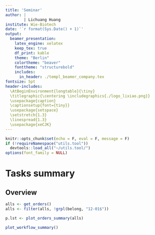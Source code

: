 ```yaml
---
title: 'Seminar'
author: |
        | Lichuang Huang
institute: Wie-Biotech
date: '`r format(Sys.Date() + 1)`'
output:
  beamer_presentation:
    latex_engine: xelatex
    keep_tex: true
    df_print: kable
    theme: "Berlin"
    colortheme: "beaver"
    fonttheme: "structurebold"
    includes:
      in_header: ./templ_beamer_company.tex
fontsize: 5pt
header-includes:
  \AtBeginEnvironment{longtable}{\tiny}
  \titlegraphic{\centering \includegraphics{./logo_lixiao.png}}
  \usepackage{caption}
  \captionsetup{font={tiny}}
  \usepackage{setspace}
  \setstretch{1.3}
  \linespread{1.3}
  \usepackage{xeCJK}
---
```


```r
knitr::opts_chunk$set(echo = F, eval = F, message = F)
if (!requireNamespace("utils.tool"))
  devtools::load_all("~/utils.tool/")
options(font_family = NULL)
```

# Tasks summary

## Overview

```r
alls <- get_orders()
alls <- filter(alls, !grpl(belong, "12-01$"))

p.lst <- plot_orders_summary(alls)
```

```r
plot_workflow_summary()
```
